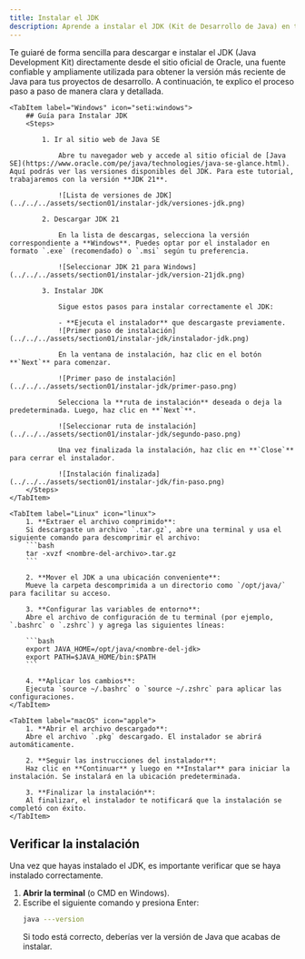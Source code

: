 ```yaml
---
title: Instalar el JDK
description: Aprende a instalar el JDK (Kit de Desarrollo de Java) en tu sistema operativo.
---
```



Te guiaré de forma sencilla para descargar e instalar el JDK (Java Development Kit) directamente desde el sitio oficial de Oracle, una fuente confiable y ampliamente utilizada para obtener la versión más reciente de Java para tus proyectos de desarrollo. A continuación, te explico el proceso paso a paso de manera clara y detallada.

<Tabs>

    <TabItem label="Windows" icon="seti:windows">
        ## Guía para Instalar JDK
        <Steps>

            1. Ir al sitio web de Java SE

                Abre tu navegador web y accede al sitio oficial de [Java SE](https://www.oracle.com/pe/java/technologies/java-se-glance.html). Aquí podrás ver las versiones disponibles del JDK. Para este tutorial, trabajaremos con la versión **JDK 21**.

                ![Lista de versiones de JDK](../../../assets/section01/instalar-jdk/versiones-jdk.png)

            2. Descargar JDK 21

                En la lista de descargas, selecciona la versión correspondiente a **Windows**. Puedes optar por el instalador en formato `.exe` (recomendado) o `.msi` según tu preferencia.

                ![Seleccionar JDK 21 para Windows](../../../assets/section01/instalar-jdk/version-21jdk.png)

            3. Instalar JDK

                Sigue estos pasos para instalar correctamente el JDK:

                - **Ejecuta el instalador** que descargaste previamente.
                ![Primer paso de instalación](../../../assets/section01/instalar-jdk/instalador-jdk.png)

                En la ventana de instalación, haz clic en el botón **`Next`** para comenzar.

                ![Primer paso de instalación](../../../assets/section01/instalar-jdk/primer-paso.png)

                Selecciona la **ruta de instalación** deseada o deja la predeterminada. Luego, haz clic en **`Next`**.

                ![Seleccionar ruta de instalación](../../../assets/section01/instalar-jdk/segundo-paso.png)

                Una vez finalizada la instalación, haz clic en **`Close`** para cerrar el instalador.

                ![Instalación finalizada](../../../assets/section01/instalar-jdk/fin-paso.png)
        </Steps>
    </TabItem>

    <TabItem label="Linux" icon="linux">
        1. **Extraer el archivo comprimido**:  
        Si descargaste un archivo `.tar.gz`, abre una terminal y usa el siguiente comando para descomprimir el archivo:
        ```bash
        tar -xvzf <nombre-del-archivo>.tar.gz
        ```

        2. **Mover el JDK a una ubicación conveniente**:  
        Mueve la carpeta descomprimida a un directorio como `/opt/java/` para facilitar su acceso.

        3. **Configurar las variables de entorno**:  
        Abre el archivo de configuración de tu terminal (por ejemplo, `.bashrc` o `.zshrc`) y agrega las siguientes líneas:

        ```bash
        export JAVA_HOME=/opt/java/<nombre-del-jdk>
        export PATH=$JAVA_HOME/bin:$PATH
        ```

        4. **Aplicar los cambios**:  
        Ejecuta `source ~/.bashrc` o `source ~/.zshrc` para aplicar las configuraciones.
    </TabItem>

    <TabItem label="macOS" icon="apple">
        1. **Abrir el archivo descargado**:  
        Abre el archivo `.pkg` descargado. El instalador se abrirá automáticamente.

        2. **Seguir las instrucciones del instalador**:  
        Haz clic en **Continuar** y luego en **Instalar** para iniciar la instalación. Se instalará en la ubicación predeterminada.

        3. **Finalizar la instalación**:  
        Al finalizar, el instalador te notificará que la instalación se completó con éxito.
    </TabItem>
</Tabs>

## Verificar la instalación

Una vez que hayas instalado el JDK, es importante verificar que se haya instalado correctamente.

1. **Abrir la terminal** (o CMD en Windows).
2. Escribe el siguiente comando y presiona Enter:
   ```bash
   java ---version
   ```
   Si todo está correcto, deberías ver la versión de Java que acabas de instalar.

